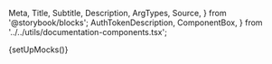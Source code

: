   Meta,
  Title,
  Subtitle,
  Description,
  ArgTypes,
  Source,
} from '@storybook/blocks';
  AuthTokenDescription,
  ComponentBox,
} from '../../utils/documentation-components.tsx';

{setUpMocks()}

<Meta
  title="Payment Facilitation/Payments/Checkout"
  Components="justifi-checkout"
  of={JustifiCheckout}
/>

<Title />

---

Component to render the necessary fields to enter proper payment method information and process a payment.
You will need to first create a checkout via [Checkout API](https://docs.justifi.tech/api-spec#tag/Checkouts) to get the `checkout-id` required for this component.

# Index

---

- [Props, events and methods](#props-events-and-methods)
- [Authorization](#authorization)
- [Security](#security)
- [Example usage](#example-usage)

- [Payment methods](#payment-methods)

# Props, events and methods

---

<ArgTypes exclude={['Theme']} />

# Payment methods

---

The Unified Checkout automatically displays additional payment options when they are enabled in your account settings and when device/browser or other eligibility constraints are met:

- **Apple Pay**: Must be enabled in account settings. It renders automatically only on eligible devices/browsers; otherwise it will not appear.
- **Sezzle (BNPL)**: Must be enabled in account settings. It displays automatically when available for the account.
- **Plaid (Bank account verification)**: Must be enabled in account settings. It displays automatically when bank account payments with Plaid verification are enabled.

No extra component configuration is required beyond enabling these features on the account. When unavailable or ineligible, these options are simply not shown.

# Authorization

---

Web Component Token: These tokens are generated by your backend services using the [Web Component Tokens API](https://docs.justifi.tech/api-spec#tag/Web-Component-Tokens).
Each token can be scoped to perform a set number of actions and is active for 60 minutes.
When creating a web component token for this specific component you'll need to use the following roles:

<ul>
  <li>
    `write:checkout:checkout_id` - use the `checkout_id` you receive when you
    create a checkout via [Checkout
    API](https://docs.justifi.tech/api-spec#tag/Checkouts)
  </li>
  <li>
    `write:tokenize:account_id` - use the `account_id` you pass to the checkout
    API
  </li>
</ul>

# Security

---

The api endpoint associated with this component has the following security measures in place:

1. **Rate Limiting**: POST requests to are limited to 2 requests per 10 seconds.
2. **Token-based Request Limiting**: POST requests using web component token authentication are limited to 10 attempts per token.

These measures are in place to prevent abuse and ensure the security of the payment processing system.

# Example Usage

---

<ComponentBox>
  <justifi-checkout account-id="123" auth-token="123abc" checkout-id="123" />
</ComponentBox>

---

<Source dark language="html" code={example} />
